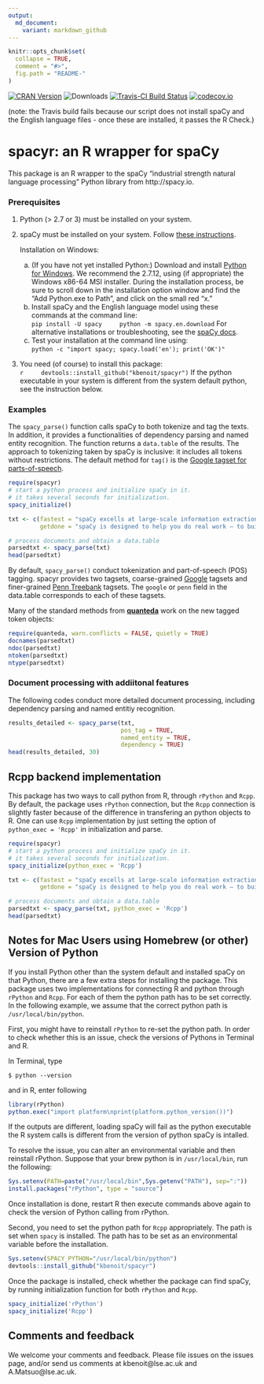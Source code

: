 ```yaml
---
output:
  md_document:
    variant: markdown_github
---
```


```r
knitr::opts_chunk$set(
  collapse = TRUE,
  comment = "#>",
  fig.path = "README-"
)
```

[![CRAN Version](http://www.r-pkg.org/badges/version/spacyr)](http://cran.r-project.org/package=spacyr) ![Downloads](http://cranlogs.r-pkg.org/badges/spacyr) [![Travis-CI Build Status](https://travis-ci.org/kbenoit/spacyr.svg?branch=master)](https://travis-ci.org/kbenoit/spacyr) [![codecov.io](https://codecov.io/github/kbenoit/spacyr/spacyr.svg?branch=master)](https://codecov.io/github/kbenoit/spacyr/coverage.svg?branch=master)

(note: the Travis build fails because our script does not install spaCy and the English language files - once these are installed, it passes the R Check.)

# spacyr: an R wrapper for spaCy

This package is an R wrapper to the spaCy "industrial strength natural language processing" Python library from http://spacy.io.

### Prerequisites

1.  Python (> 2.7 or 3) must be installed on your system.  

2.  spaCy must be installed on your system.  Follow [these instructions](http://spacy.io/docs/). 

    Installation on Windows:  
    a)  (If you have not yet installed Python:)  Download and install [Python for Windows](https://www.python.org/downloads/windows/).  We recommend the 2.7.12, using (if appropriate) the Windows x86-64 MSI installer.  During the installation process, be sure to scroll down in the installation option window and find the "Add Python.exe to Path", and click on the small red "x."  
    b)  Install spaCy and the English language model using these commands at the command line:  
        ```
        pip install -U spacy
        python -m spacy.en.download
        ```
        For alternative installations or troubleshooting, see the [spaCy docs](https://spacy.io/docs/).  
    c)  Test your installation at the command line using:  
        ```
        python -c "import spacy; spacy.load('en'); print('OK')"
        ```

3.  You need (of course) to install this package:  
    ```r
    devtools::install_github("kbenoit/spacyr")
    ```
    If the python executable in your system is different from the system default python, see the instruction below. 

### Examples

The `spacy_parse()` function calls spaCy to both tokenize and tag the texts. In addition, it provides a functionalities of dependency parsing and named entity recognition. The function returns a `data.table` of the results. The approach to tokenizing taken by spaCy is inclusive: it includes all tokens without restrictions.  The default method for `tag()` is the [Google tagset for parts-of-speech](https://github.com/slavpetrov/universal-pos-tags).

```r
require(spacyr)
# start a python process and initialize spaCy in it.
# it takes several seconds for initialization.
spacy_initialize()

txt <- c(fastest = "spaCy excells at large-scale information extraction tasks. It is written from the ground up in carefully memory-managed Cython. Independent research has confirmed that spaCy is the fastest in the world. If your application needs to process entire web dumps, spaCy is the library you want to be using.",
         getdone = "spaCy is designed to help you do real work — to build real products, or gather real insights. The library respects your time, and tries to avoid wasting it. It is easy to install, and its API is simple and productive. I like to think of spaCy as the Ruby on Rails of Natural Language Processing.")

# process documents and obtain a data.table
parsedtxt <- spacy_parse(txt)
head(parsedtxt)
```

By default, `spacy_parse()` conduct tokenization and part-of-speech (POS) tagging. spacyr provides two tagsets, coarse-grained [Google](https://github.com/slavpetrov/universal-pos-tags) tagsets and finer-grained [Penn Treebank](https://www.ling.upenn.edu/courses/Fall_2003/ling001/penn_treebank_pos.html) tagsets. The `google` or `penn` field in the data.table corresponds to each of these tagsets.


Many of the standard methods from [**quanteda**](http://githiub.com/kbenoit/quanteda) work on the new tagged token objects:
```r
require(quanteda, warn.conflicts = FALSE, quietly = TRUE)
docnames(parsedtxt)
ndoc(parsedtxt)
ntoken(parsedtxt)
ntype(parsedtxt)
```

### Document processing with addiitonal features

The following codes conduct more detailed document processing, including dependency parsing and named entitiy recognition.

```r
results_detailed <- spacy_parse(txt,
                                pos_tag = TRUE,
                                named_entity = TRUE,
                                dependency = TRUE)
head(results_detailed, 30)
```

## Rcpp backend implementation

This package has two ways to call python from R, through `rPython` and `Rcpp`. By default, the package uses `rPython` connection, but the `Rcpp` connection is slightly faster because of the difference in transfering an python objects to R. One can use `Rcpp` implementation by just setting the option of `python_exec = 'Rcpp'` in initialization and parse. 

```r
require(spacyr)
# start a python process and initialize spaCy in it.
# it takes several seconds for initialization.
spacy_initialize(python_exec = 'Rcpp')

txt <- c(fastest = "spaCy excells at large-scale information extraction tasks. It is written from the ground up in carefully memory-managed Cython. Independent research has confirmed that spaCy is the fastest in the world. If your application needs to process entire web dumps, spaCy is the library you want to be using.",
         getdone = "spaCy is designed to help you do real work — to build real products, or gather real insights. The library respects your time, and tries to avoid wasting it. It is easy to install, and its API is simple and productive. I like to think of spaCy as the Ruby on Rails of Natural Language Processing.")

# process documents and obtain a data.table
parsedtxt <- spacy_parse(txt, python_exec = 'Rcpp')
head(parsedtxt)
```




## Notes for Mac Users using Homebrew (or other) Version of Python

If you install Python other than the system default and installed spaCy on that Python, there are a few extra steps for installing the package. This package uses two implementations for connecting R and python through `rPython` and `Rcpp`. For each of them the python path has to be set correctly. In the following example, we assume that the correct python path is `/usr/local/bin/python`.

First, you might have to reinstall `rPython` to re-set the python path. In order to check whether this is an issue, check the versions of Pythons in Terminal and R. 

In Terminal, type
```
$ python --version
```
and in R, enter following
```r
library(rPython)
python.exec("import platform\nprint(platform.python_version())")
```
If the outputs are different, loading spaCy will fail as the python executable the R system calls is different from the version of python spaCy is intalled.

To resolve the issue, you can alter an environmental variable and then reinstall rPython. Suppose that your brew python is in `/usr/local/bin`, run the following:
```r
Sys.setenv(PATH=paste("/usr/local/bin",Sys.getenv("PATH"), sep=":"))
install.packages("rPython", type = "source")
```
Once installation is done, restart R then execute commands above again to check the version of Python calling from rPython.

Second, you need to set the python path for `Rcpp` appropriately. The path is set when `spacy` is installed. The path has to be set as an environmental variable before the installation. 

```r
Sys.setenv(SPACY_PYTHON="/usr/local/bin/python")
devtools::install_github("kbenoit/spacyr")
```
Once the package is installed, check whether the package can find spaCy, by running initialization function for both `rPython` and `Rcpp`.
```R
spacy_initialize('rPython')
spacy_initialize('Rcpp')
```




## Comments and feedback

We welcome your comments and feedback.  Please file issues on the issues page, and/or send us comments at kbenoit@lse.ac.uk and A.Matsuo@lse.ac.uk.


